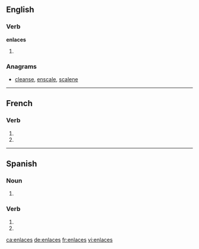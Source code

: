 {{also|enlacés}}
==English==

===Verb===
'''enlaces'''

# {{third-person singular of|enlace}}

===Anagrams===
* [[cleanse#English|cleanse]], [[enscale#English|enscale]], [[scalene#English|scalene]]

----

==French==

===Verb===
{{fr-verb-form}}

# {{conjugation of|enlacer||2|s|pres|ind|lang=fr}}
# {{conjugation of|enlacer||2|s|pres|sub|lang=fr}}

----

==Spanish==

===Noun===
{{head|es|noun form|g=m|g2=p}}

# {{plural of|nocat=1|[[enlace#Spanish|enlace]]|lang=es}}

===Verb===
{{es-verb-form|enlazar}}

# {{es-verb form of|ending=ar|mood=imperative|sense=negative|pers=2|formal=no|number=singular|[[enlazar]]}}
# {{es-verb form of|ending=ar|mood=subjunctive|tense=present|pers=2|formal=no|number=singular|[[enlazar]]}}

[[ca:enlaces]]
[[de:enlaces]]
[[fr:enlaces]]
[[vi:enlaces]]